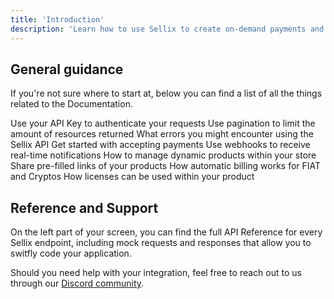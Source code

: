 ```yaml
---
title: 'Introduction'
description: 'Learn how to use Sellix to create on-demand payments and interact with your store'
---
```


## General guidance

If you're not sure where to start at, below you can find a list of all the things related to the Documentation.

<CardGroup cols={3}>
  <Card
    title="Authentication"
    icon="key-skeleton"
    href="/api-reference/authentication"
  >
    Use your API Key to authenticate your requests
  </Card>
  <Card
    title="Pagination"
    icon="page-caret-up"
    href="/api-reference/pagination"
  >
    Use pagination to limit the amount of resources returned
  </Card>
  <Card
    title="Errors"
    icon="bomb"
    href="/api-reference/errors"
  >
    What errors you might encounter using the Sellix API
  </Card>
  <Card
    title="Payments"
    icon="credit-card"
    href="/api-reference/payments"
  >
    Get started with accepting payments
  </Card>
  <Card
    title="Webhooks"
    icon="webhook"
    href="/api-reference/webhooks"
  >
    Use webhooks to receive real-time notifications
  </Card>
  <Card
    title="Dynamic Products"
    icon="conveyor-belt-arm"
    href="/api-reference/dynamic-products"
  >
    How to manage dynamic products within your store
  </Card>
  <Card
    title="Product Querystrings"
    icon="link"
    href="/api-reference/product-querystrings"
  >
    Share pre-filled links of your products
  </Card>
  <Card
    title="Subscriptions"
    icon="arrow-progress"
    href="/api-reference/subscriptions"
  >
    How automatic billing works for FIAT and Cryptos
  </Card>
  <Card
    title="Licenses"
    icon="scanner-keyboard"
    href="/api-reference/licenses"
  >
    How licenses can be used within your product
  </Card>
</CardGroup>

## Reference and Support

On the left part of your screen, you can find the full API Reference for every Sellix endpoint, including mock requests and responses that allow you to switfly code your application.

Should you need help with your integration, feel free to reach out to us through our [Discord community](https://sellix.io/discord).
